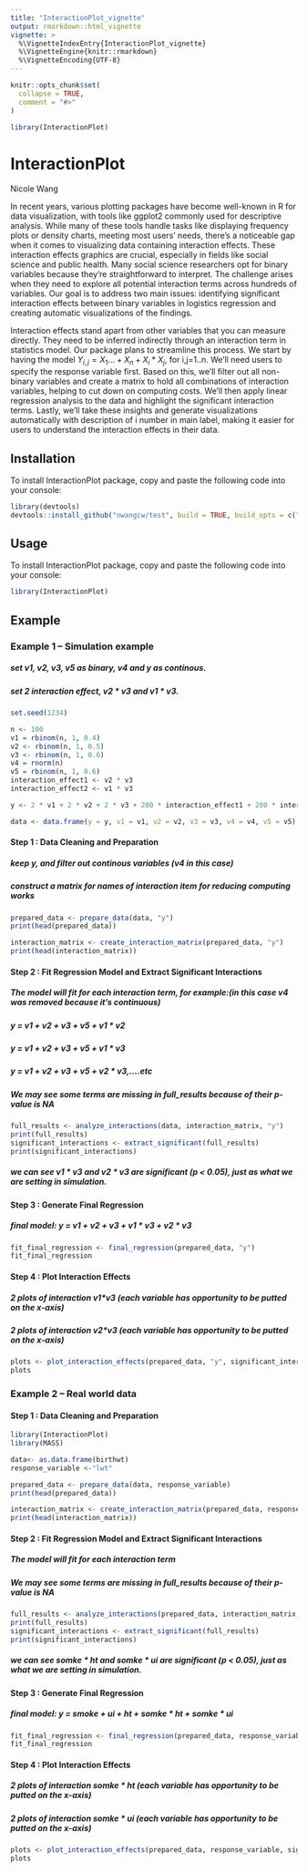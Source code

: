 ```yaml
---
title: "InteractionPlot_vignette"
output: rmarkdown::html_vignette
vignette: >
  %\VignetteIndexEntry{InteractionPlot_vignette}
  %\VignetteEngine{knitr::rmarkdown}
  %\VignetteEncoding{UTF-8}
---
```


```r
knitr::opts_chunk$set(
  collapse = TRUE,
  comment = "#>"
)
```

```r
library(InteractionPlot)
```

# InteractionPlot

Nicole Wang

In recent years, various plotting packages have become well-known in R for data visualization, with tools like ggplot2 commonly used for descriptive analysis. While many of these tools handle tasks like displaying frequency plots or density charts, meeting most users' needs, there's a noticeable gap when it comes to visualizing data containing interaction effects. These interaction effects graphics are crucial, especially in fields like social science and public health. Many social science researchers opt for binary variables because they're straightforward to interpret. The challenge arises when they need to explore all potential interaction terms across hundreds of variables. Our goal is to address two main issues: identifying significant interaction effects between binary variables in logistics regression and creating automatic visualizations of the findings.

Interaction effects stand apart from other variables that you can measure directly. They need to be inferred indirectly through an interaction term in statistics model. Our package plans to streamline this process. We start by having the model $Y_{i,j}=X_1...+X_n+X_i*X_j$, for i,j=1..n. We'll need users to specify the response variable first. Based on this, we'll filter out all non-binary variables and create a matrix to hold all combinations of interaction variables, helping to cut down on computing costs. We'll then apply linear regression analysis to the data and highlight the significant interaction terms. Lastly, we'll take these insights and generate visualizations automatically with description of i number in main label, making it easier for users to understand the interaction effects in their data.

## Installation

To install InteractionPlot package, copy and paste the following code into your console:

```r
library(devtools)
devtools::install_github("nwangcw/test", build = TRUE, build_opts = c("--no-resave-data", "--no-manual"),force = TRUE)
```

## Usage

To install InteractionPlot package, copy and paste the following code into your console:

```r
library(InteractionPlot)
```

## Example

### Example 1 -- Simulation example

##### set v1, v2, v3, v5 as binary, v4 and y as continous.

##### set 2 interaction effect, v2 * v3 and v1 * v3.

```r
set.seed(1234)

n <- 100 
v1 = rbinom(n, 1, 0.4)
v2 <- rbinom(n, 1, 0.5)  
v3 <- rbinom(n, 1, 0.6)  
v4 = rnorm(n)
v5 = rbinom(n, 1, 0.6)
interaction_effect1 <- v2 * v3 
interaction_effect2 <- v1 * v3 

y <- 2 * v1 + 2 * v2 + 2 * v3 + 200 * interaction_effect1 + 200 * interaction_effect2 + rnorm(n,mean=0,sd=1)  

data <- data.frame(y = y, v1 = v1, v2 = v2, v3 = v3, v4 = v4, v5 = v5)

```

#### Step 1 : Data Cleaning and Preparation

##### keep y, and filter out continous variables (v4 in this case) 

##### construct a matrix for names of interaction item for reducing computing works

```r
prepared_data <- prepare_data(data, "y")
print(head(prepared_data))

interaction_matrix <- create_interaction_matrix(prepared_data, "y")
print(head(interaction_matrix))
```

#### Step 2 : Fit Regression Model and Extract Significant Interactions

##### The model will fit for each interaction term, for example:(in this case v4 was removed because it's continuous)

##### y = v1 + v2 + v3 + v5 + v1 * v2

##### y = v1 + v2 + v3 + v5 + v1 * v3

##### y = v1 + v2 + v3 + v5 + v2 * v3,....etc

##### We may see some terms are missing in full_results because of their p-value is NA 

```r
full_results <- analyze_interactions(data, interaction_matrix, "y")
print(full_results)
significant_interactions <- extract_significant(full_results)
print(significant_interactions)
```



##### we can see v1 * v3 and v2 * v3 are significant (p < 0.05), just as what we are setting in simulation.

#### Step 3 : Generate Final Regression

##### final model: y = v1 + v2 + v3 + v1 * v3 + v2 * v3

```r
fit_final_regression <- final_regression(prepared_data, "y")
fit_final_regression
```


#### Step 4 : Plot Interaction Effects

##### 2 plots of interaction v1*v3 (each variable has opportunity to be putted on the  x-axis)

##### 2 plots of interaction v2*v3 (each variable has opportunity to be putted on the  x-axis)


```r
plots <- plot_interaction_effects(prepared_data, "y", significant_interactions)
plots
```












### Example 2 -- Real world data

#### Step 1 : Data Cleaning and Preparation

```r

library(InteractionPlot)
library(MASS)

data<- as.data.frame(birthwt)
response_variable <-"lwt"

prepared_data <- prepare_data(data, response_variable)
print(head(prepared_data))

interaction_matrix <- create_interaction_matrix(prepared_data, response_variable)
print(head(interaction_matrix))
```
#### Step 2 : Fit Regression Model and Extract Significant Interactions

##### The model will fit for each interaction term

##### We may see some terms are missing in full_results because of their p-value is NA 

```r
full_results <- analyze_interactions(prepared_data, interaction_matrix, response_variable)
print(full_results)
significant_interactions <- extract_significant(full_results)
print(significant_interactions)
```



##### we can see somke * ht and somke * ui are significant (p < 0.05), just as what we are setting in simulation.

#### Step 3 : Generate Final Regression

##### final model: y = smoke + ui + ht + somke * ht + somke * ui

```r
fit_final_regression <- final_regression(prepared_data, response_variable)
fit_final_regression
```


#### Step 4 : Plot Interaction Effects

##### 2 plots of interaction somke * ht (each variable has opportunity to be putted on the  x-axis)

##### 2 plots of interaction somke * ui (each variable has opportunity to be putted on the  x-axis)


```r
plots <- plot_interaction_effects(prepared_data, response_variable, significant_interactions)
plots
```


